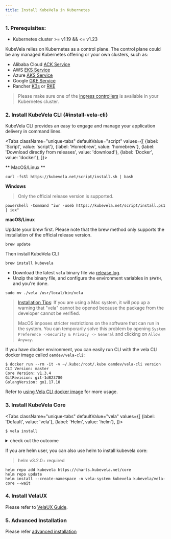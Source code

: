 ```yaml
---
title: Install KubeVela in Kubernetes
---
```



### 1. Prerequisites:

- Kubernetes cluster >= v1.19 && <= v1.23

KubeVela relies on Kubernetes as a control plane. The control plane could be any managed Kubernetes offering or your own clusters, such as:

- Alibaba Cloud [ACK Service](https://www.aliyun.com/product/kubernetes)
- AWS [EKS Service](https://aws.amazon.com/cn/eks)
- Azure [AKS Service](https://azure.microsoft.com/en-us/services/kubernetes-service)
- Google [GKE Service](https://cloud.google.com/kubernetes-engine)
- Rancher [K3s](https://rancher.com/docs/k3s/latest/en/quick-start/) or [RKE](https://github.com/rancher/rke/releases)

> Please make sure one of the [ingress controllers](https://kubernetes.github.io/ingress-nginx/deploy/) is available in your Kubernetes cluster.

### 2. Install KubeVela CLI {#install-vela-cli}

KubeVela CLI provides an easy to engage and manage your application delivery in command lines.

<Tabs
    className="unique-tabs"
    defaultValue="script"
    values={[
      {label: 'Script', value: 'script'},
      {label: 'Homebrew', value: 'homebrew'},
      {label: 'Download directly from releases', value: 'download'},
      {label: 'Docker', value: 'docker'},
    ]}>
<TabItem value="script">

** MacOS/Linux **

```shell script
curl -fsSl https://kubevela.net/script/install.sh | bash
```

**Windows**

> Only the official release version is supported.

```shell script
powershell -Command "iwr -useb https://kubevela.net/script/install.ps1 | iex"
```

</TabItem>
<TabItem value="homebrew">

**macOS/Linux**

Update your brew first. Please note that the brew method only supports the installation of the official release version.

```shell script
brew update
```

Then install KubeVela CLI

```shell script
brew install kubevela
```

</TabItem>
<TabItem value="download">

- Download the latest `vela` binary file via [release log](https://github.com/kubevela/kubevela/releases).
- Unzip the binary file, and configure the environment variables in `$PATH`, and you're done.

```shell script
sudo mv ./vela /usr/local/bin/vela
```

> [Installation Tips](https://github.com/kubevela/kubevela/issues/625):
> If you are using a Mac system, it will pop up a warning that "vela" cannot be opened because the package from the developer cannot be verified.
>
> MacOS imposes stricter restrictions on the software that can run in the system. You can temporarily solve this problem by opening `System Preference ->Security & Privacy -> General` and clicking on `Allow Anyway`.

</TabItem>
<TabItem value="docker">

If you have docker environment, you can easily run CLI with the vela CLI docker image called `oamdev/vela-cli`:

```
$ docker run --rm -it -v ~/.kube:/root/.kube oamdev/vela-cli version
CLI Version: master
Core Version: v1.3.4
GitRevision: git-1d823780
GolangVersion: go1.17.10
```

Refer to [using Vela CLI docker image](../platform-engineers/system-operation/vela-cli-image) for more usage.

</TabItem>
</Tabs>

### 3. Install KubeVela Core

<Tabs
    className="unique-tabs"
    defaultValue="vela"
    values={[
      {label: 'Default', value: 'vela'},
      {label: 'Helm', value: 'helm'},
    ]}>
<TabItem value="vela">

```shell script
$ vela install
```
<details>
  <summary> check out the outcome </summary>

  ```shell
  ...
  Watching for changes to Job kubevela-vela-core-cluster-gateway-tls-secret-patch with timeout of 18m0s
  Add/Modify event for kubevela-vela-core-cluster-gateway-tls-secret-patch: ADDED
  kubevela-vela-core-cluster-gateway-tls-secret-patch: Jobs active: 0, jobs failed: 0, jobs succeeded: 0
  Add/Modify event for kubevela-vela-core-cluster-gateway-tls-secret-patch: MODIFIED
  kubevela-vela-core-cluster-gateway-tls-secret-patch: Jobs active: 1, jobs failed: 0, jobs succeeded: 0
  Add/Modify event for kubevela-vela-core-cluster-gateway-tls-secret-patch: MODIFIED
  kubevela-vela-core-cluster-gateway-tls-secret-patch: Jobs active: 1, jobs failed: 0, jobs succeeded: 0
  Add/Modify event for kubevela-vela-core-cluster-gateway-tls-secret-patch: MODIFIED
  Starting delete for "kubevela-vela-core-admission" ServiceAccount
  Starting delete for "kubevela-vela-core-admission" ClusterRole
  Starting delete for "kubevela-vela-core-admission" ClusterRoleBinding
  Starting delete for "kubevela-vela-core-admission" Role
  Starting delete for "kubevela-vela-core-admission" RoleBinding
  Starting delete for "kubevela-vela-core-admission-patch" Job
  Starting delete for "kubevela-vela-core-cluster-gateway-admission" ServiceAccount
  Starting delete for "kubevela-vela-core-cluster-gateway-admission" Role
  Starting delete for "kubevela-vela-core-cluster-gateway-admission" RoleBinding
  Starting delete for "kubevela-vela-core-cluster-gateway-tls-secret-patch" Job

  KubeVela control plane has been successfully set up on your cluster.
  If you want to enable dashboard, please run "vela addon enable velaux"
  ```

  </details>

</TabItem>
<TabItem value="helm">

If you are helm user, you can also use helm to install kubevela core:

> helm v3.2.0+ required

```
helm repo add kubevela https://charts.kubevela.net/core
helm repo update
helm install --create-namespace -n vela-system kubevela kubevela/vela-core --wait
```

</TabItem>
</Tabs>

### 4. Install VelaUX

Please refer to [VelaUX Guide](../reference/addons/velaux).

### 5. Advanced Installation

Please refer [advanced installation](../platform-engineers/advanced-install)
